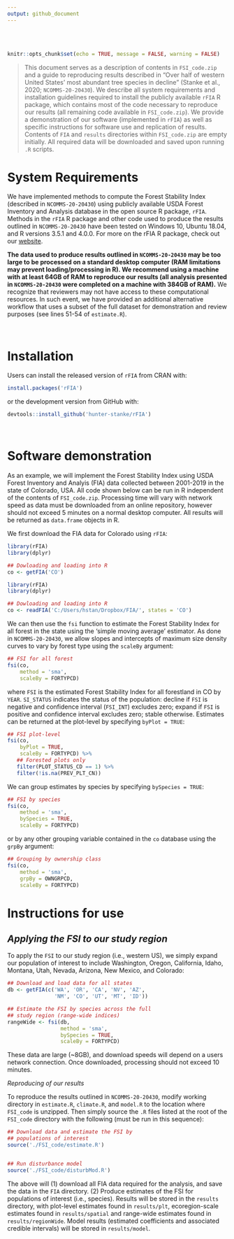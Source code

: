 ```yaml
---
output: github_document
---
```

<style>
div.sourceCode {
    overflow: hidden;
}
</style>


<br>
<br>
```r
knitr::opts_chunk$set(echo = TRUE, message = FALSE, warning = FALSE)
```

> This document serves as a description of contents in `FSI_code.zip` and a guide to reproducing results described in "Over half of western United States' most abundant tree species in decline" (Stanke et al., 2020; `NCOMMS-20-20430`). We describe all system requirements and installation guidelines required to install the publicly available `rFIA` R package, which contains most of the code necessary to reproduce our results (all remaining code available in `FSI_code.zip`). We provide a demonstration of our software (implemented in `rFIA`) as well as specific instructions for software use and replication of results. Contents of `FIA` and `results` directories within `FSI_code.zip` are empty initially. All required data will be downloaded and saved upon running `.R` scripts. 


# System Requirements
We have implemented methods to compute the Forest Stability Index (described in `NCOMMS-20-20430`) using publicly available USDA Forest Inventory and Analysis database in the open source R package, `rFIA`. Methods in the `rFIA` R package and other code used to produce the results outlined in `NCOMMS-20-20430` have been tested on Windows 10, Ubuntu 18.04, and R versions 3.5.1 and 4.0.0. For more on the rFIA R package, check out our [website](https://rfia.netlify.app/).

**The data used to produce results outlined in `NCOMMS-20-20430` may be too large to be processed on a standard desktop computer (RAM limitations may prevent loading/processing in R). We recommend using a machine with at least 64GB of RAM to reproduce our results (all analysis presented in `NCOMMS-20-20430` were completed on a machine with 384GB of RAM).** We recognize that reviewers may not have access to these computational resources. In such event, we have provided an additional alternative workflow that uses a subset of the full dataset for demonstration and review purposes (see lines 51-54 of `estimate.R`).

<br>


# Installation

Users can install the released version of `rFIA` from CRAN with:
``` r
install.packages('rFIA')
```

or the development version from GitHub with:

``` r
devtools::install_github('hunter-stanke/rFIA')
```



<br> 

# Software demonstration
As an example, we will implement the Forest Stability Index using USDA Forest Inventory and Analyis (FIA) data collected between 2001-2019 in the state of Colorado, USA. All code shown below can be run in R independent of the contents of `FSI_code.zip`. Processing time will vary with network speed as data must be downloaded from an online repository, however should not exceed 5 minutes on a normal desktop computer. All results will be returned as `data.frame` objects in R.

We first download the FIA data for Colorado using `rFIA`:
```r
library(rFIA)
library(dplyr)

## Dowloading and loading into R
co <- getFIA('CO')
```

```r
library(rFIA)
library(dplyr)

## Dowloading and loading into R
co <- readFIA('C:/Users/hstan/Dropbox/FIA/', states = 'CO')
```

We can then use the `fsi` function to estimate the Forest Stability Index for all forest in the state using the 'simple moving average' estimator. As done in `NCOMMS-20-20430`, we allow slopes and intercepts of maximum size density curves to vary by forest type using the `scaleBy` argument:
```r
## FSI for all forest
fsi(co, 
    method = 'sma',
    scaleBy = FORTYPCD)
```

where `FSI` is the estimated Forest Stability Index for all forestland in CO by `YEAR`. `SI_STATUS` indicates the status of the population: decline if `FSI` is negative and confidence interval (`FSI_INT`) excludes zero; expand if `FSI` is positive and confidence interval excludes zero; stable otherwise. Estimates can be returned at the plot-level by specifying `byPlot = TRUE`:
```r
## FSI plot-level
fsi(co, 
    byPlot = TRUE,
    scaleBy = FORTYPCD) %>%
   ## Forested plots only
   filter(PLOT_STATUS_CD == 1) %>%
   filter(!is.na(PREV_PLT_CN))
```


We can group estimates by species by specifying `bySpecies = TRUE`:
```r
## FSI by species
fsi(co, 
    method = 'sma', 
    bySpecies = TRUE,
    scaleBy = FORTYPCD)
```


or by any other grouping variable contained in the `co` database using the `grpBy` argument:
```r
## Grouping by ownership class
fsi(co, 
    method = 'sma',
    grpBy = OWNGRPCD,
    scaleBy = FORTYPCD)
```




# Instructions for use
## _Applying the FSI to our study region_
To apply the `FSI` to our study region (i.e., western US), we simply expand our population of interest to include Washington, Oregon, California, Idaho, Montana, Utah, Nevada, Arizona, New Mexico, and Colorado: 

```r
## Download and load data for all states
db <- getFIA(c('WA', 'OR', 'CA', 'NV', 'AZ',
               'NM', 'CO', 'UT', 'MT', 'ID'))

## Estimate the FSI by species across the full
## study region (range-wide indices)
rangeWide <- fsi(db, 
                 method = 'sma',
                 bySpecies = TRUE,
                 scaleBy = FORTYPCD)
```


These data are large (~8GB), and download speeds will depend on a users network connection. Once downloaded, processing should not exceed 10 minutes. 


_Reproducing of our results_

To reproduce the results outlined in `NCOMMS-20-20430`, modify working directory in `estimate.R`, `climate.R`, and `model.R` to the location where `FSI_code` is unzipped. Then simply source the `.R` files listed at the root of the `FSI_code` directory with the following (must be run in this sequence): 

```r
## Download data and estimate the FSI by 
## populations of interest
source('./FSI_code/estimate.R')


## Run disturbance model
source('./FSI_code/disturbMod.R')
```


The above will (1) download all FIA data required for the analysis, and save the data in the `FIA` directory. (2) Produce estimates of the FSI for populations of interest (i.e., species). Results will be stored in the `results` directory, with plot-level estimates found in `results/plt`, ecoregion-scale estimates found in `results/spatial` and range-wide estimates found in `results/regionWide`. Model results (estimated coefficients and associated credible intervals) will be stored in `results/model`.

